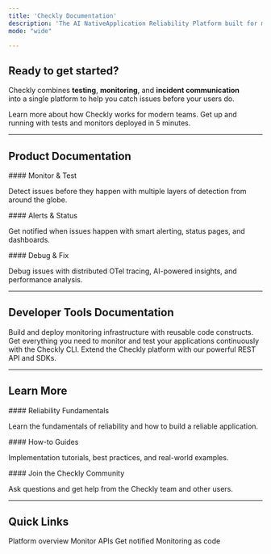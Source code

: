 ```yaml
---
title: 'Checkly Documentation'
description: 'The AI NativeApplication Reliability Platform built for modern engineering teams.'
mode: "wide"

---
```



## Ready to get started?

Checkly combines **testing**, **monitoring**, and **incident communication** <br />into a single platform to help you catch issues before your users do.

<CardGroup cols={3}>
<Card title="What is Checkly?" icon="rocket" href="/what-is-checkly" cta="Learn more">
Learn more about how Checkly works for modern teams.
</Card>

<Card title="Quick Start" icon="bolt" href="quickstarts/browser-check/" cta="Get started">
Get up and running with tests and monitors deployed in 5 minutes.
</Card>
</CardGroup>

---

## Product Documentation

<CardGroup cols={3}>
<Card title="Detect"  href="/detect/overview" img="/images/Detect.svg">
#### Monitor & Test

Detect issues before they happen with multiple layers of detection from around the globe.
</Card>

<Card title="Communicate"  href="/communicate/overview" img="/images/Communicate.svg">
#### Alerts & Status

Get notified when issues happen with smart alerting, status pages, and dashboards.
</Card>

<Card title="Resolve"  href="/resolve/overview" img="/images/Resolve.svg">
#### Debug & Fix

Debug issues with distributed OTel tracing, AI-powered insights, and performance analysis.
</Card>
</CardGroup>

---

## Developer Tools Documentation
<CardGroup cols={3}>
<Card title="Constructs" icon="building-columns" href="/constructs/overview">
Build and deploy monitoring infrastructure with reusable code constructs.
</Card>


<Card title="CLI" icon="terminal" href="/cli/overview">
Get everything you need to monitor and test your applications continuously with the Checkly CLI.
</Card>

<Card title="API" icon="code" href="/api-reference/authentication">
Extend the Checkly platform with our powerful REST API and SDKs.
</Card>



</CardGroup>

---

## Learn More

<CardGroup cols={3}>
<Card title="Learn" href="/learn/overview">
#### Reliability Fundamentals

Learn the fundamentals of reliability and how to build a reliable application.
</Card>

<Card title="Guides"  href="/guides/">
#### How-to Guides

Implementation tutorials, best practices, and real-world examples.
</Card>

<Card title="Community" href="https://www.checklyhq.com/slack/">
#### Join the Checkly Community

Ask questions and get help from the Checkly team and other users.
</Card>

</CardGroup>

---

## Quick Links

<CardGroup cols={4}>
<Card title="What is Checkly?" href="/what-is-checkly">
Platform overview
</Card>

<Card title="Create API Check" href="/quickstarts/api-check">
Monitor APIs
</Card>

<Card title="Set up Alerts" href="/communicate/overview">
Get notified
</Card>

<Card title="Deploy with CLI" href="/cli/overview/">
Monitoring as code
</Card>
</CardGroup>